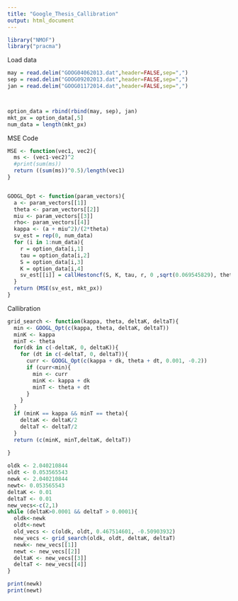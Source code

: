 ```yaml
---
title: "Google_Thesis_Callibration"
output: html_document
---
```


```r
library("NMOF")
library("pracma")
```

Load data
```r
may = read.delim("GOOG04062013.dat",header=FALSE,sep=",")
sep = read.delim("GOOG09202013.dat",header=FALSE,sep=",")
jan = read.delim("GOOG01172014.dat",header=FALSE,sep=",")



option_data = rbind(rbind(may, sep), jan)
mkt_px = option_data[,5]
num_data = length(mkt_px)

```


MSE Code
```r

MSE <- function(vec1, vec2){
  ms <- (vec1-vec2)^2
  #print(sum(ms))
  return ((sum(ms))^0.5)/length(vec1)
}


GOOGL_Opt <- function(param_vectors){
  a <- param_vectors[[1]]
  theta <- param_vectors[[2]]
  miu <- param_vectors[[3]]
  rho<- param_vectors[[4]]
  kappa <- (a + miu^2)/(2*theta)
  sv_est = rep(0, num_data)
  for (i in 1:num_data){
    r = option_data[i,1]
    tau = option_data[i,2]
    S = option_data[i,3]
    K = option_data[i,4]
    sv_est[[i]] = callHestoncf(S, K, tau, r, 0 ,sqrt(0.069545829), theta, rho, kappa, miu)
  }
  return (MSE(sv_est, mkt_px))
}

```


Callibration
```r
grid_search <- function(kappa, theta, deltaK, deltaT){
  min <- GOOGL_Opt(c(kappa, theta, deltaK, deltaT))
  minK <- kappa
  minT <- theta
  for(dk in c(-deltaK, 0, deltaK)){
    for (dt in c(-deltaT, 0, deltaT)){
      curr <- GOOGL_Opt(c(kappa + dk, theta + dt, 0.001, -0.2))
      if (curr<min){
        min <- curr
        minK <- kappa + dk
        minT <- theta + dt
      }
    }
  }
  if (minK == kappa && minT == theta){
    deltaK <- deltaK/2
    deltaT <- deltaT/2
  } 
  return (c(minK, minT,deltaK, deltaT))
  
}

oldk <- 2.040210844
oldt <- 0.053565543
newk <- 2.040210844
newt<- 0.053565543
deltaK <- 0.01
deltaT <- 0.01
new_vecs<-c(2,1)
while (deltaK>0.0001 && deltaT > 0.0001){
  oldk<-newk
  oldt<-newt
  old_vecs <- c(oldk, oldt, 0.467514601, -0.50903932)
  new_vecs <- grid_search(oldk, oldt, deltaK, deltaT)
  newk<- new_vecs[[1]]
  newt <- new_vecs[[2]]
  deltaK <- new_vecs[[3]]
  deltaT <- new_vecs[[4]]
}

print(newk)
print(newt)

```


